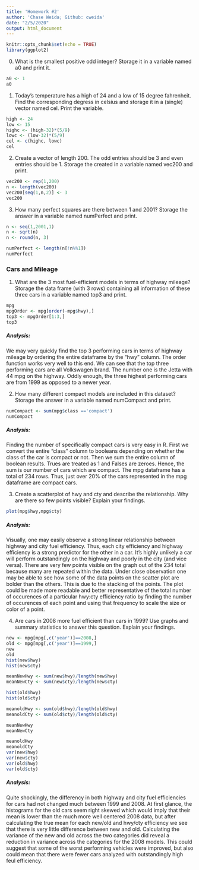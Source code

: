 ```yaml
---
title: 'Homework #2'
author: 'Chase Weida; Github: cweida'
date: "2/5/2020"
output: html_document
---
```


```r
knitr::opts_chunk$set(echo = TRUE)
library(ggplot2)
```

0. What is the smallest positive odd integer? Storage it in a variable named a0 and print it.
```r
a0 <- 1
a0
```
1. Today’s temperature has a high of 24 and a low of 15 degree fahrenheit. Find the corresponding degress in celsius and storage it in a (single) vector named cel. Print the variable.

```r
high <- 24
low <- 15
highc <- (high-32)*(5/9)
lowc <- (low-32)*(5/9)
cel <- c(highc, lowc)
cel
```

2. Create a vector of length 200. The odd entries should be 3 and even entries should be 1. Storage the created in a variable named vec200 and print.

```r
vec200 <- rep(1,200)
n <- length(vec200)
vec200[seq(1,n,2)] <- 3
vec200
```

3. How many perfect squares are there between 1 and 2001? Storage the answer in a variable named numPerfect and print. 

```r
n <- seq(1,2001,1)
n <- sqrt(n)
n <- round(n, 3)

numPerfect <- length(n[!n%%1])
numPerfect

```

### Cars and Mileage

1. What are the 3 most fuel-efficient models in terms of highway mileage? Storage the data frame (with 3 rows) containing all information of these three cars in a variable named top3 and print.

```r

mpg
mpgOrder <- mpg[order(-mpg$hwy),]
top3 <- mpgOrder[1:3,]
top3

```

##### Analysis:
We may very quickly find the top 3 performing cars in terms of highway mileage by ordering the entire dataframe by the "hwy" column. The order function works very well to this end. We can see that the top three performing cars are all Volkswagen brand. The number one is the Jetta with 44 mpg on the highway. Oddly enough, the three highest performing cars are from 1999 as opposed to a newer year.


2. How many different compact models are included in this dataset? Storage the answer in a variable named numCompact and print.

```r
numCompact <- sum(mpg$class =='compact')
numCompact

```

##### Analysis:
Finding the number of specifically compact cars is very easy in R. First we convert the entire "class" column to booleans depending on whether the class of the car is compact or not. Then we sum the entire column of boolean results. Trues are treated as 1 and Falses are zeroes. Hence, the sum is our number of cars which are compact. The mpg dataframe has a total of 234 rows. Thus, just over 20% of the cars represented in the mpg dataframe are compact cars.



3. Create a scatterplot of hwy and cty and describe the relationship. Why are there so few points visible? Explain your findings.

```r

plot(mpg$hwy,mpg$cty)

```

##### Analysis:
Visually, one may easily observe a strong linear relationship between highway and city fuel efficiency. Thus, each city efficiency and highway efficiency is a strong predictor for the other in a car. It's highly unlikely a car will perform outstandingly on the highway and poorly in the city (and vice versa). There are very few points visible on the graph out of the 234 total because many are repeated within the data. Under close observation one may be able to see how some of the data points on the scatter plot are bolder than the others. This is due to the stacking of the points. The plot could be made more readable and better representative of the total number of occurences of a particular hwy:cty efficiency ratio by finding the number of occurences of each point and using that frequency to scale the size or color of a point.

4. Are cars in 2008 more fuel efficient than cars in 1999? Use graphs and summary statistics to answer this question. Explain your findings.

```r
new <- mpg[mpg[,c('year')]==2008,]
old <- mpg[mpg[,c('year')]==1999,]
new
old
hist(new$hwy)
hist(new$cty)

meanNewHwy <- sum(new$hwy)/length(new$hwy)
meanNewCty <- sum(new$cty)/length(new$cty)

hist(old$hwy)
hist(old$cty)

meanoldHwy <- sum(old$hwy)/length(old$hwy)
meanoldCty <- sum(old$cty)/length(old$cty)

meanNewHwy
meanNewCty

meanoldHwy
meanoldCty
var(new$hwy)
var(new$cty)
var(old$hwy)
var(old$cty)
```

##### Analysis:
Quite shockingly, the differency in both highway and city fuel efficiencies for cars had not changed much between 1999 and 2008. At first glance, the histograms for the old cars seem right skewed which would imply that their mean is lower than the much more well centered 2008 data, but after calculating the true mean for each new/old and hwy/cty efficiency we see that there is very little difference between new and old. Calculating the variance of the new and old across the two categories did reveal a reduction in variance across the categories for the 2008 models. This could suggest that some of the worst performing vehicles were improved, but also could mean that there were fewer cars analyzed with outstandingly high feul efficiency.





